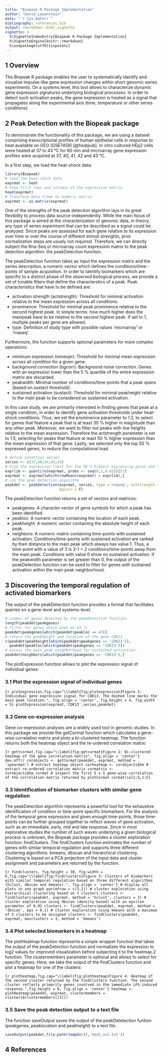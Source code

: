 ---
title: "Biopeak R Package Implementation"
author: "David Lauenstein"
date: "`r Sys.Date()`"
bibliography: references.bib
output: rmarkdown::html_vignette
vignette: >
  %\VignetteIndexEntry{Biopeak R Package Implementation}
  %\VignetteEngine{knitr::rmarkdown}
  %\usepackage[utf8]{inputenc}
---

## 1 Overview

The Biopeak R package enables the user to systematically identify and visualize impulse-like gene expression changes within short genomic series experiments. On a systems level, this tool allows to characterize dynamic gene expression signatures underlying biological processes. In order to detect such activation peaks, the gene expression is treated as a signal that propagates along the experimental axis (time, temperature or other series conditions).

## 2 Peak Detection with the Biopeak package

To demonstrate the functionality of this package, we are using a dataset comprising transcriptional profiles of human epithelial cells in response to heat available on GEO (GSE7458) [@heatpub]. In vitro cultured HEp2 cells were heated at 37 to 43 °C for 60 min and microarray gene expression profiles were acquired at 37, 40, 41, 42 and 43 °C.

In a first step, we load the heat-shock data:

```{r load heat}
library(Biopeak)
# load the heat-shock data
exprmat <- heat
# Show first rows and columns of the expression matrix
head(exprmat)
# Transform data frame to numeric matrix
exprmat <- as.matrix(exprmat)
```

One of the strengths of the peak detection algorithm lays in its great flexibility to process data source-independently. While the main focus of this package is aimed at the characterization of genomic data, in theory, any type of series experiment that can be described as a signal could be analyzed. Since peaks are assessed for each gene relative to its expression over time or over the course of different stimuli strenghts, prior normalization steps are usualy not required. Therefore, we can directly subject the Rna-Seq or microarray count expression matrix to the peak detection algorithm: the peakDetection function.

The peakDetection function takes as input the expression matrix and the series description, a numeric vector which defines the conditions/time-points of sample acquisition. In order to identify biomarkers which are specific to a distinct phase of the observed biological process, we provide a set of tunable filters that define the characterstics of a peak. Peak characteristics that have to be defined are: 

* activation strength (actstrength): Threshold for minimal activation relative to the mean expression across all conditions.
*	prominence: Threshold for minimal peak prominence relative to the second highest peak. In simple terms: how much higher does the mainpeak have to be relative to the second highest peak. If set to 1, multiple peaks per gene are allowed.
* type: Definition of study type with possible values 'microarray' or 'rnaseq'. 

Furthermore, the function supports optional parameters for more complex operations:

* minimum expression (minexpr): Threshold for minimal mean expression across all condition for a given gene.
* background correction (bgcorr): Background noise correction. Genes with an expression lower than the 5 % quantile of the entire expression matrix are discarded.
* peakwidth: Minimal number of conditions/time-points that a peak spans (based on sustact threshold).
* sustained activation (sustact): Threshold for minimal peakheight relative to the main peak to be considered as sustained activation.

In this case study, we are primarily interested in finding genes that peak at a single condition, in order to identify gene activation thresholds under heat-shock conditions. Thus, we set the prominence parameter to 1.3, to select for genes that feature a peak that is at least 30 % higher in magnitude than any other peak. Moreover, we want to filter out peaks with low heights relative to the mean expression. Therefore the actstrength parameter is set to 1.5, selecting for peaks that feature at least 50 % higher expression than the mean expression of that gene. Lastly, we selected only the top 50 % expressed genes, to reduce the computational load.

```{r peakdetection}
# define condition series
series <- c(37,40,41,42,43)
# Find the expression limit for the 50 % highest expressing genes and selec them
exprlim <- quantile(exprmat, probs <- seq(0,1,0.01))[51]
exprmat <- exprmat[which(rowMeans(exprmat) > exprlim),]
# run the peak detection algorithm
peakdet <- peakDetection(exprmat, series, type ='rnaseq', actstrength = 1.5, prominence = 1.3,
                         bgcorr = F)
```

The peakDetection function returns a set of vectors and matrices:

* peakgenes: A character vector of gene symbols for which a peak has been identified
* peakloc: A numeric vector containing the location of each peak.
* peakheight: A numeric vector containing the absolute height of each peak.
* neighbors: A numeric matrix containing time-points with sustained activation. Conditions/time-points with sustained activation are ranked by their distance to the main peak which always has value 1. Thus, a time-point with a value of 3 is 3-1 = 2 conditions/time-points away from the main peak. Conditions with value 0 show no sustained activation. If the peakwidth parameter is set greater than 0, the output of the peakDetection function can be used to filter for genes with sustained activation within the main peak neighborhood.

## 3 Discovering the temporal regulation of activated biomarkers

The output of the peakDetection function provides a format that facilitates queries on a gene-level and systems-level.

```{r output}
# number of genes detected by the peakDetection function
length(peakdet$peakgenes)
# filter for genes which peak at 43 °C
peakdet$peakgenes[which(peakdet$peakloc == 43)]
# return the peakheight and location of the gene CDK13
c(peakdet$peakheight[which(peakdet$peakgenes == 'CDK13')],
  peakdet$peakloc[which(peakdet$peakgenes == 'CDK13')])
# assess the main peak neighborhood for sustained activation
peakdet$neighbors[which(peakdet$peakgenes == 'CDK13'),]
```

The plotExpression function allows to plot the expression signal of individual genes:

### 3.1 Plot the expression signal of individual genes

```{r plotexpression,fig.cap="\\label{fig:plotexpression}Figure 1: Individual gene expression signal for CDK13. The dashed line marks the main peak location.", fig.align = 'center', fig.height = 4, fig.width = 5}
plotExpression(exprmat,'CDK13',series,peakdet)
```

### 3.2 Gene co-expression analysis

Gene co-expression analyses are a widely used tool in genomic studies. In this package we provide the getCormat function which calculates a gene-wise correlation matrix and plots a bi-clustered heatmap. The function returns both the heatmap object and the re-ordered correlation matrix:

```{r gettcormat,fig.cap="\\label{fig:getcormat}Figure 2: Bi-clustered heatmap of the gene correlation matrix", fig.align = 'center'}
dev.off()
corobjects <- getCormat(peakdet, exprmat, method = 'spearman')
# extract heatmap object
corheatmap <- corobjects$hm
# extract re-ordered correlation matrix
cormatrix <- corobjects$hm_cormat
# inspect the first 5 x 5 gene-wise correlation of the correlation matrix returned by plotCormat
cormatrix[1:5,1:5]
```

### 3.3 Identification of biomarker clusters with similar gene regulation

The peakDetection algorithm represents a powerful tool for the exhaustive identification of condition or time-point specific biomarkers. For the analysis of the temporal gene expression and given enough time-points, those time-points can be further grouped together to reflect waves of gene activation, such as an immediate, early, mid and late response. Since in most explorative studies the number of such waves underlying a given biological process is unknown, the Biopeak package provides a cluster exploration function: findClusters. The findClusters function estimates the number of genes with similar temporal regulation and supports three different clustering algorithms: kmeans, dbscan and hierarchical clustering. Clustering is based on a PCA projection of the input data and cluster assignment and parameters are returned by the function.

```{r findclusters, fig.height = 10, fig.width = 6,fig.cap="\\label{fig:findclusters}Figure 3: Clusters of biomarkers with similar temporal regulation based on three different algorithms (hclust, dbscan and kmeans).", fig.align = 'center'}
# display all plots in one graph
par(mfrow = c(3,1))
# cluster exploration using hierarchical clustering based on 3 clusters
clusters <-findClusters(peakdet, exprmat, method = 'hclust', clusters = 3)
# cluster exploration using dbscan (density-based) with an epsilon parameter of 0.02
clusters <- findClusters(peakdet, exprmat, method = 'dbscan', eps = 0.1)
# cluster exploration using kmeans with a maximum of 5 clusters to be assigned
clusters <- findClusters(peakdet, exprmat, maxclusters = 3, method = 'kmeans')
```

### 3.4 Plot selected biomarkers in a heatmap

The plotHeatmap function represents a simple wrapper function that takes the output of the peakDetection function and normalizes the expression to log2 values for improved visualization before subjecting it to the heatmap.2 function. The clustermembers parameter is optional and allows to select for specific genes. Here, we take the output of the findClusters function and plot a heatmap for one of the clusters:

```{r plotheatmap,fig.cap="\\label{fig:plotheatmap}Figure 4: Heatmap of the second cluster returned by the findClusters function. The second cluster reflects primarily genes involved in the immediate LPS-induced response.",fig.height = 8, fig.align = 'center'}
heatmap <- plotHeatmap(peakdet, exprmat, clustermembers = clusters$clustermembers[[3]])
```

### 3.5 Save the peak detection output to a text file

The function saveOutput saves the output of the peakDetetection funtion (peakgenes, peaklocation and peakheight) to a text file. 

```{r saveOutput}
saveOutput(peakdet,file.path(tempdir(),'heat_out.txt'))
```

## 4 References
